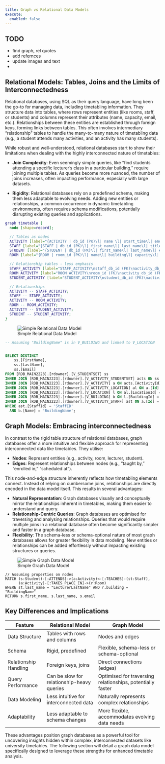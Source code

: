 ```yaml
---
title: Graph vs Relational Data Models
execute:
  enabled: false
---
```


::: callout-warning
## TODO

-   find graph, rel quotes
-   add refernces
-   update images and text
-   
:::

## Relational Models: Tables, Joins and the Limits of Interconnectedness

Relational databases, using SQL as their query language, have long been the go-to for managing data, including timetabling information. They structure data into tables, where rows represent entities (like rooms, staff, or students) and columns represent their attributes (name, capacity, email, etc.). Relationships between these entities are established through foreign keys, forming links between tables. This often involves intermediary "relationship" tables to handle the many-to-many nature of timetabling data (e.g., a student attends many activities, and an activity has many students).

While robust and well-understood, relational databases start to show their limitations when dealing with the highly interconnected nature of timetables:

-   **Join Complexity**: Even seemingly simple queries, like "find students attending a specific lecturer's class in a particular building," require joining multiple tables. As queries become more nuanced, the number of joins increases, often impacting performance, especially with large datasets.

-   **Rigidity**: Relational databases rely on a predefined schema, making them less adaptable to evolving needs. Adding new entities or relationships, a common occurrence in dynamic timetabling environments, often requires schema modifications, potentially disrupting existing queries and applications.

```dot
graph timetable {
  node [shape=record];

  // Tables as nodes
  ACTIVITY [label="{ACTIVITY | db_id (PK)\l| name \l| start_time\l| end_time\l| duration\l| ...}"];
  STAFF [label="{STAFF | db_id (PK)\l| first_name\l| last_name\l| title\l| email\l| ...}"];
  STUDENT [label="{STUDENT | db_id (PK)\l| first_name\l| last_name\l| email\l| dob\l| ...}"];
  ROOM [label="{ROOM | room_id (PK)\l| name\l| building\l| capacity\l| ...}"];

  // Relationship tables - less emphasis
  STAFF_ACTIVITY [label="STAFF_ACTIVITY\nstaff_db_id (FK)\nactivity_db_id (FK)", fontsize=10];
  ROOM_ACTIVITY [label="ROOM_ACTIVITY\nroom_id (FK)\nactivity_db_id (FK)", fontsize=10];
  STUDENT_ACTIVITY [label="STUDENT_ACTIVITY\nstudent_db_id (FK)\nactivity_db_id (FK)", fontsize=10];

  // Relationships
  ACTIVITY -- STAFF_ACTIVITY;
  STAFF -- STAFF_ACTIVITY;
  ACTIVITY -- ROOM_ACTIVITY;
  ROOM -- ROOM_ACTIVITY;
  ACTIVITY -- STUDENT_ACTIVITY;
  STUDENT -- STUDENT_ACTIVITY;
}

```

![Simple Relational Data Model](./images/SQL-erd.png)

```sql
-- Assuming "BuildingName" is in V_BUILDING and linked to V_LOCATION


SELECT DISTINCT 
    ss.[FirstName], 
    ss.[LastName],
    ss.[Email]
FROM [RDB_MAIN2223].[rdowner].[V_STUDENTSET] ss
INNER JOIN [RDB_MAIN2223].[rdowner].[V_ACTIVITY_STUDENTSET] acts ON ss.[Id] = acts.[StudentSetId]
INNER JOIN [RDB_MAIN2223].[rdowner].[V_ACTIVITY] a ON acts.[ActivityId] = a.[Id]
INNER JOIN [RDB_MAIN2223].[rdowner].[V_ACTIVITY_LOCATION] al ON a.[Id] = al.[ActivityId]
INNER JOIN [RDB_MAIN2223].[rdowner].[V_LOCATION] l ON al.[LocationId] = l.[Id]
INNER JOIN [RDB_MAIN2223].[rdowner].[V_BUILDING] b ON l.[BuildingId] = b.[Id] -- Assuming a BuildingId column in V_LOCATION
INNER JOIN [RDB_MAIN2223].[rdowner].[V_ACTIVITY_STAFF] ast ON a.[Id] = ast.[ActivityId]
WHERE ast.[StaffId] = 'StaffID'  
  AND b.[Name] = 'BuildingName'; 
```

## Graph Models: Embracing interconnectedness

In contrast to the rigid table structure of relational databases, graph databases offer a more intuitive and flexible approach for representing interconnected data like timetables. They utilise:

-   **Nodes**: Represent entities (e.g., activity, room, lecturer, student).
-   **Edges**: Represent relationships between nodes (e.g., "taught by," "enrolled in," "scheduled at").

This node-and-edge structure inherently reflects how timetabling elements connect. Instead of relying on cumbersome joins, relationships are directly encoded in the data model itself. This results in several advantages:

-   **Natural Representation**: Graph databases visually and conceptually mirror the relationships inherent in timetables, making them easier to understand and query.
-   **Relationship-Centric Queries**: Graph databases are optimised for traversing and analysing relationships. Queries that would require multiple joins in a relational database often become significantly simpler and faster in a graph database.
-   **Flexibility**: The schema-less or schema-optional nature of most graph databases allows for greater flexibility in data modeling. New entities or relationships can be added effortlessly without impacting existing structures or queries.

![Simple Graph Data Model](./images/v1-core-nodes-rels.png)

```cypher
// Assuming properties on nodes
MATCH (s:Student)-[:ATTENDS]->(a:Activity)<-[:TEACHES]-(st:Staff), 
      (a:Activity)-[:TAKES_PLACE_IN]->(r:Room)
WHERE st.last_name = "LecturerLastName" AND r.building = "BuildingName"
RETURN s.first_name, s.last_name, s.email 
```

## Key Differences and Implications

| Feature               | Relational Model                           | Graph Model                                                |
|------------------|------------------------|------------------------------|
| Data Structure        | Tables with rows and columns               | Nodes and edges                                            |
| Schema                | Rigid, predefined                          | Flexible, schema-less or schema-optional                   |
| Relationship Handling | Foreign keys, joins                        | Direct connections (edges)                                 |
| Query Performance     | Can be slow for relationship-heavy queries | Optimised for traversing relationships, potentially faster |
| Data Modeling         | Less intuitive for interconnected data     | Naturally represents complex relationships                 |
| Adaptability          | Less adaptable to schema changes           | More flexible, accommodates evolving data needs            |

These advantages position graph databases as a powerful tool for uncovering insights hidden within complex, interconnected datasets like university timetables. The following section will detail a graph data model specifically designed to leverage these strengths for enhanced timetable analysis.